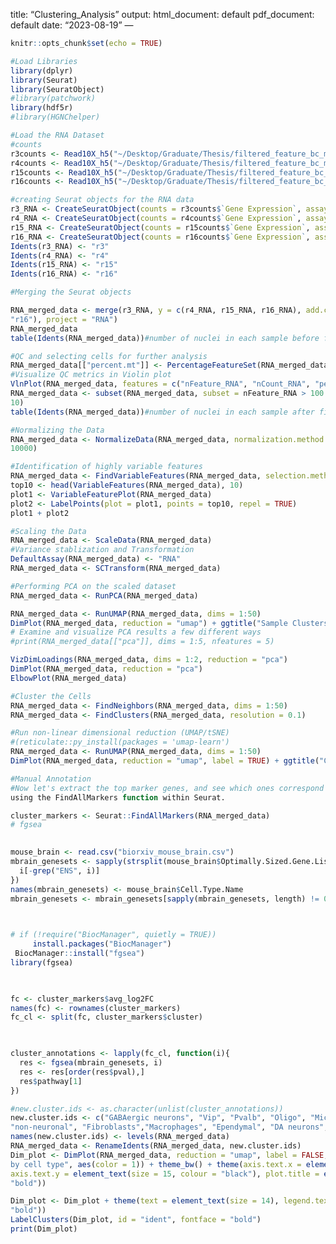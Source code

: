 title: "Clustering_Analysis"
output:
  html_document: default
  pdf_document: default
date: "2023-08-19"
---

```r
knitr::opts_chunk$set(echo = TRUE)
```


```r
#Load Libraries 
library(dplyr)
library(Seurat)
library(SeuratObject)
#library(patchwork)
library(hdf5r)
#library(HGNChelper)
```

```r
#Load the RNA Dataset
#counts 
r3counts <- Read10X_h5("~/Desktop/Graduate/Thesis/filtered_feature_bc_matrix.h5")
r4counts <- Read10X_h5("~/Desktop/Graduate/Thesis/filtered_feature_bc_matrix_R4.h5")
r15counts <- Read10X_h5("~/Desktop/Graduate/Thesis/filtered_feature_bc_matrix_R15.h5")
r16counts <- Read10X_h5("~/Desktop/Graduate/Thesis/filtered_feature_bc_matrix_R16.h5")
```

```r
#creating Seurat objects for the RNA data 
r3_RNA <- CreateSeuratObject(counts = r3counts$`Gene Expression`, assay = "RNA")
r4_RNA <- CreateSeuratObject(counts = r4counts$`Gene Expression`, assay = "RNA")
r15_RNA <- CreateSeuratObject(counts = r15counts$`Gene Expression`, assay = "RNA")
r16_RNA <- CreateSeuratObject(counts = r16counts$`Gene Expression`, assay = "RNA")
Idents(r3_RNA) <- "r3"
Idents(r4_RNA) <- "r4"
Idents(r15_RNA) <- "r15"
Idents(r16_RNA) <- "r16"
```

```r
#Merging the Seurat objects 

RNA_merged_data <- merge(r3_RNA, y = c(r4_RNA, r15_RNA, r16_RNA), add.cell.ids = c("r3", "r4", "r15", 
"r16"), project = "RNA")
RNA_merged_data
table(Idents(RNA_merged_data))#number of nuclei in each sample before filtering 
```



```r
#QC and selecting cells for further analysis 
RNA_merged_data[["percent.mt"]] <- PercentageFeatureSet(RNA_merged_data, pattern = "^Mt-")
#Visualize QC metrics in Violin plot 
VlnPlot(RNA_merged_data, features = c("nFeature_RNA", "nCount_RNA", "percent.mt"), ncol = 3)
RNA_merged_data <- subset(RNA_merged_data, subset = nFeature_RNA > 100 & nFeature_RNA < 7500 & percent.mt < 
10)
table(Idents(RNA_merged_data))#number of nuclei in each sample after filtering 
```


```r
#Normalizing the Data 
RNA_merged_data <- NormalizeData(RNA_merged_data, normalization.method = "LogNormalize", scale.factor = 
10000)
```

```r
#Identification of highly variable features
RNA_merged_data <- FindVariableFeatures(RNA_merged_data, selection.method = "vst", nfeatures = 2000)
top10 <- head(VariableFeatures(RNA_merged_data), 10)
plot1 <- VariableFeaturePlot(RNA_merged_data)
plot2 <- LabelPoints(plot = plot1, points = top10, repel = TRUE)
plot1 + plot2

```


```r
#Scaling the Data
RNA_merged_data <- ScaleData(RNA_merged_data)
#Variance stablization and Transformation
DefaultAssay(RNA_merged_data) <- "RNA"
RNA_merged_data <- SCTransform(RNA_merged_data)
```

```r
#Performing PCA on the scaled dataset 
RNA_merged_data <- RunPCA(RNA_merged_data)

RNA_merged_data <- RunUMAP(RNA_merged_data, dims = 1:50)
DimPlot(RNA_merged_data, reduction = "umap") + ggtitle("Sample Clusters")
# Examine and visualize PCA results a few different ways
#print(RNA_merged_data[["pca"]], dims = 1:5, nfeatures = 5)

VizDimLoadings(RNA_merged_data, dims = 1:2, reduction = "pca")
DimPlot(RNA_merged_data, reduction = "pca")
ElbowPlot(RNA_merged_data)
```

```r
#Cluster the Cells 
RNA_merged_data <- FindNeighbors(RNA_merged_data, dims = 1:50)
RNA_merged_data <- FindClusters(RNA_merged_data, resolution = 0.1)

```

```r
#Run non-linear dimensional reduction (UMAP/tSNE)
#(reticulate::py_install(packages = 'umap-learn')
RNA_merged_data <- RunUMAP(RNA_merged_data, dims = 1:50)
DimPlot(RNA_merged_data, reduction = "umap", label = TRUE) + ggtitle("Cell Type Clusters")
```


```r
#Manual Annotation 
#Now let's extract the top marker genes, and see which ones correspond with each cluster. This can be done 
using the FindAllMarkers function within Seurat.

cluster_markers <- Seurat::FindAllMarkers(RNA_merged_data)
# fgsea

 
mouse_brain <- read.csv("biorxiv_mouse_brain.csv")
mbrain_genesets <- sapply(strsplit(mouse_brain$Optimally.Sized.Gene.List, "\\||="), function(i){
  i[-grep("ENS", i)]
})
names(mbrain_genesets) <- mouse_brain$Cell.Type.Name
mbrain_genesets <- mbrain_genesets[sapply(mbrain_genesets, length) != 0]

 

# if (!require("BiocManager", quietly = TRUE))
     install.packages("BiocManager")
 BiocManager::install("fgsea")
library(fgsea)

 

fc <- cluster_markers$avg_log2FC
names(fc) <- rownames(cluster_markers)
fc_cl <- split(fc, cluster_markers$cluster)

 

cluster_annotations <- lapply(fc_cl, function(i){
  res <- fgsea(mbrain_genesets, i)
  res <- res[order(res$pval),]
  res$pathway[1]
})
```
 
```r
#new.cluster.ids <- as.character(unlist(cluster_annotations))
new.cluster.ids <- c("GABAergic neurons", "Vip", "Pvalb", "Oligo", "Microglia", "Astrocytes", "Glial", 
"non-neuronal", "Fibroblasts","Macrophages", "Ependymal", "DA neurons", "Endo")
names(new.cluster.ids) <- levels(RNA_merged_data)
RNA_merged_data <- RenameIdents(RNA_merged_data, new.cluster.ids)
Dim_plot <- DimPlot(RNA_merged_data, reduction = "umap", label = FALSE, pt.size = 0.5) + ggtitle("Clusters 
by cell type", aes(color = 1)) + theme_bw() + theme(axis.text.x = element_text(size = 15, colour = "black"), 
axis.text.y = element_text(size = 15, colour = "black"), plot.title = element_text(size = 17, face = 
"bold"))

Dim_plot <- Dim_plot + theme(text = element_text(size = 14), legend.text = element_text(size = 15, face = 
"bold"))
LabelClusters(Dim_plot, id = "ident", fontface = "bold")
print(Dim_plot)


```
 

